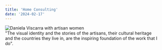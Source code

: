 ```yaml
---
title: 'Home Consulting'
date: '2024-02-17'
---
```

<div className="my-0 py-0 px-0 mx-0 bg-white">
  <div className="home-consulting-hero mx-auto mb-6 md:grid md:grid-cols-[auto] md:grid-rows-[auto] md:max-w-screen-xl">
    <div className="bg-consulting-hero md:col-[1/2] md:row-[1/2] md:flex md:justify-end md:px-6 relative">
      <Image
        src="/static/images/home/2_FOTOS_FINAL_CLA.jpg"
        width={800}
        height={673}
        alt="Daniela Viscarra with artisan women" 
        className="object-contain md:object-cover"
      />
    </div>
    <div className="home-consulting-hero-text pb-4 px-4 md:pr-6 md:col-[1/2] md:row-[1/2] md:justify-self-start md:pr-[70%] md:leading-normal lg:leading-loose lg:pr-[62%] relative">
      "The visual identity and the stories of the artisans, their cultural heritage and the countries they live in, are the inspiring foundation of the work that I do".
      <ReadMore
        href='/consulting' 
        linkText="Consulting"
      />
    </div>
  </div>
</div>